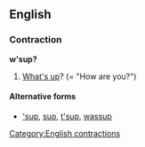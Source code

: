 ==English==
===Contraction===
'''w'sup?'''

#[[What's up]]? (= "How are you?")

====Alternative forms====
*[['sup]], [[sup]], [[t'sup]], [[wassup]]

[[Category:English contractions]]